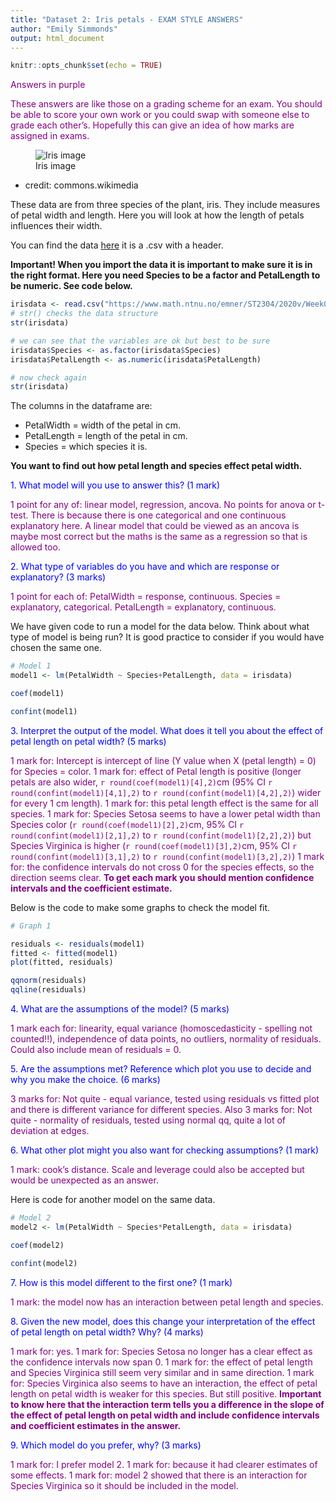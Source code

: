 ```yaml
---
title: "Dataset 2: Iris petals - EXAM STYLE ANSWERS"
author: "Emily Simmonds"
output: html_document
---
```


```r
knitr::opts_chunk$set(echo = TRUE)
```

<span style="color:purple"> Answers in purple </span>

<span style="color:purple"> These answers are like those on a grading scheme
for an exam. You should be able to score your own work or you could
swap with someone else to grade each other's. Hopefully this can give an 
idea of how marks are assigned in exams. </span>

![Iris image](iris.jpeg)

* credit: commons.wikimedia

These data are from three species of the plant, iris.
They include measures of petal width and length. Here you will look at how the length
of petals influences their width.

You can find the data [here](https://www.math.ntnu.no/emner/ST2304/2020v/Week09/irisdata.csv)
it is a .csv with a header.

**Important! When you import the data it is important to make sure it is 
in the right format. Here you need Species to be a factor and PetalLength to be numeric.
See code below.**

```r
irisdata <- read.csv("https://www.math.ntnu.no/emner/ST2304/2020v/Week09/irisdata.csv", header=T)
# str() checks the data structure
str(irisdata)

# we can see that the variables are ok but best to be sure
irisdata$Species <- as.factor(irisdata$Species)
irisdata$PetalLength <- as.numeric(irisdata$PetalLength)

# now check again
str(irisdata)
```

The columns in the dataframe are: 

* PetalWidth = width of the petal in cm.
* PetalLength = length of the petal in cm.
* Species = which species it is.

**You want to find out how petal length and species effect petal width.**

<span style="color:blue"> 1. What model will you use to answer this? (1 mark) </span>

<span style="color:purple"> 1 point for any of: linear model, regression, ancova.
No points for anova or t-test. 
There is because there is one categorical and one continuous explanatory here. 
A linear model
that could be viewed as an ancova is maybe most correct but the maths is the 
same as a regression so that is allowed too. </span>

<span style="color:blue"> 2. What type of variables do you have and which are 
response
or explanatory? (3 marks) </span>

<span style="color:purple"> 1 point for each of: PetalWidth = response, 
continuous. 
Species = explanatory, categorical. 
PetalLength = explanatory, continuous. </span>

We have given code to run a model for the data below. 
Think about what type of model is being
run? It is good practice to consider if you would have chosen the same one.

```r
# Model 1
model1 <- lm(PetalWidth ~ Species+PetalLength, data = irisdata)

coef(model1)

confint(model1)
```

<span style="color:blue"> 3. Interpret the output of the model. 
What does it tell you
about the effect of petal length on petal width? (5 marks) </span> 

<span style="color:purple"> 1 mark for: Intercept is intercept of line 
(Y value when X (petal length) = 0) for 
Species = color.
1 mark for: effect of Petal length is positive 
(longer petals are also wider, `r round(coef(model1)[4],2)`cm (95% CI 
`r round(confint(model1)[4,1],2)` to `r round(confint(model1)[4,2],2)`) 
wider for every 
1 cm length). 
1 mark for: this petal length effect is the same for all species. 
1 mark for: Species Setosa seems to have a lower
petal width than Species color (`r round(coef(model1)[2],2)`cm, 95% CI
`r round(confint(model1)[2,1],2)` to `r round(confint(model1)[2,2],2)`) 
but Species Virginica is higher 
(`r round(coef(model1)[3],2)`cm, 95% CI
`r round(confint(model1)[3,1],2)` to `r round(confint(model1)[3,2],2)`) 
1 mark for:
the confidence intervals do not cross 0 for the species effects, 
so the direction seems clear.
**To get each mark you should mention confidence intervals and 
the coefficient estimate.** </span>

Below is the code to make some graphs to check the model fit. 

```r
# Graph 1

residuals <- residuals(model1)
fitted <- fitted(model1)
plot(fitted, residuals)

qqnorm(residuals)
qqline(residuals)
```

<span style="color:blue"> 4. What are the assumptions of the model? (5 marks) </span>

<span style="color:purple"> 1 mark each for: linearity, equal variance 
(homoscedasticity - spelling not counted!!), independence of data points,
no outliers, normality of residuals. Could also include mean of residuals = 0. </span>

<span style="color:blue"> 5. Are the assumptions met? 
Reference which plot you use to decide and
why you make the choice. (6 marks) </span>

<span style="color:purple"> 3 marks for: Not quite - equal variance, 
tested using residuals vs fitted plot
and there is different variance for different species. 
Also 3 marks for: Not quite - normality of residuals, tested
using normal qq, quite a lot of deviation at edges. </span>

<span style="color:blue"> 6. What other plot might you also want for checking 
assumptions? (1 mark) </span>

<span style="color:purple"> 1 mark: cook's distance. Scale and leverage could 
also be accepted but would be unexpected as an answer. </span>

Here is code for another model on the same data.

```r
# Model 2
model2 <- lm(PetalWidth ~ Species*PetalLength, data = irisdata)

coef(model2)

confint(model2)
```

<span style="color:blue"> 7. How is this model different to the first one? (1 mark) </span>

<span style="color:purple"> 1 mark: the model now has an interaction between
petal length and species. </span>

<span style="color:blue"> 8. Given the new model, does this change your
interpretation of the effect of petal length on petal width? Why? (4 marks) </span>

<span style="color:purple"> 1 mark for: yes. 
1 mark for: Species Setosa no longer
has a clear effect as the confidence intervals now span 0. 
1 mark for: the effect of petal length
and Species Virginica still seem very similar and in same direction. 
1 mark for:
Species Virginica also seems to have an interaction, 
the effect of petal length
on petal width is weaker for this species. 
But still positive. **Important to know
here that the interaction term tells you a difference in the slope 
of the effect of petal length on petal width and include confidence intervals 
and
coefficient estimates in the answer.** </span>

<span style="color:blue"> 9. Which model do you prefer, why? (3 marks) </span>

<span style="color:purple"> 1 mark for: I prefer model 2. 
1 mark for: because it had
clearer estimates of some effects. 
1 mark for: model 2 showed that there
is an interaction for Species Virginica so it should be included in the model. </span>

